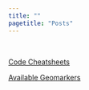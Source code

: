```yaml
---
title: ""
pagetitle: "Posts"
---
```


&nbsp;

[Code Cheatsheets](posts/cheatsheet.html)

[Available Geomarkers](posts/available_geomarkers.html)
